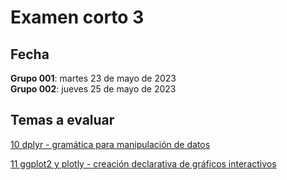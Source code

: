 # Examen corto 3 {.unnumbered}

## Fecha {.unnumbered}
**Grupo 001**: martes 23 de mayo de 2023  
**Grupo 002**: jueves 25 de mayo de 2023

## Temas a evaluar {.unnumbered}
[10 dplyr - gramática para manipulación de datos](10-dplyr.qmd)

[11 ggplot2 y plotly - creación declarativa de gráficos interactivos](11-ggplot2-plotly.qmd)